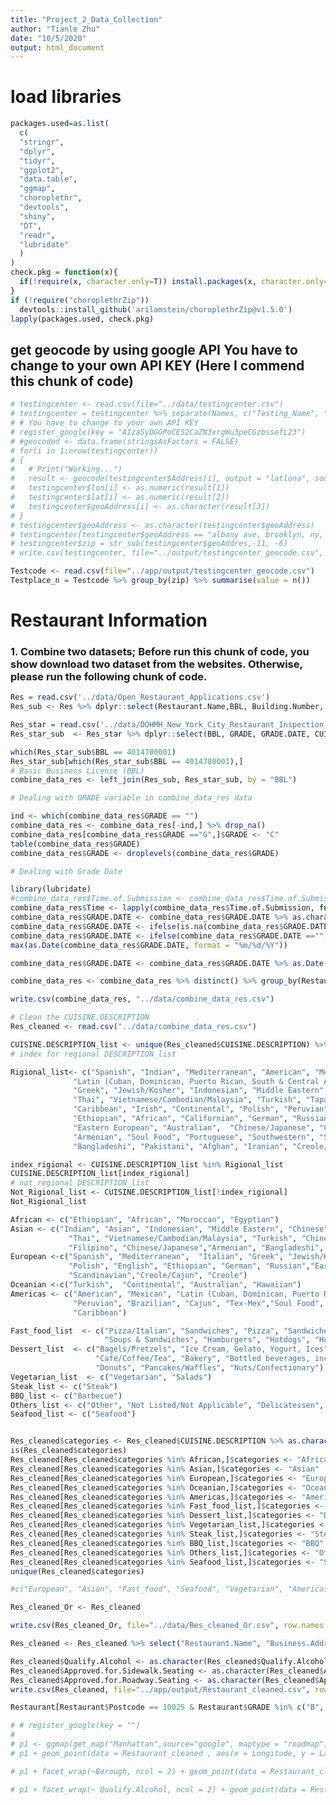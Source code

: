 ```yaml
---
title: "Project_2_Data_Collection"
author: "Tianle Zhu"
date: "10/5/2020"
output: html_document
---
```



# load libraries
```r
packages.used=as.list(
  c(
  "stringr",
  "dplyr",
  "tidyr",
  "ggplot2",
  "data.table",
  "ggmap",
  "choroplethr", 
  "devtools",
  "shiny",
  "DT",
  "readr", 
  "lubridate"
  )
)
check.pkg = function(x){
  if(!require(x, character.only=T)) install.packages(x, character.only=T, dependence=T)
}
if (!require("choroplethrZip")) 
  devtools::install_github('arilamstein/choroplethrZip@v1.5.0')
lapply(packages.used, check.pkg)
```

## get geocode by using google API You have to change to your own API KEY (Here I commend this chunk of code)
```r
# testingcenter <- read.csv(file="../data/testingcenter.csv")
# testingcenter = testingcenter %>% separate(Names, c("Testing_Name", "Address"),sep = ":")
# # You have to change to your own API KEY
# register_google(key = "AIzaSyDGGPoCES2CaZN3xrgWu3peCGzbssefL23") 
# #geocoded <- data.frame(stringsAsFactors = FALSE)
# for(i in 1:nrow(testingcenter))
# {
#   # Print("Working...")
#   result <- geocode(testingcenter$Address[i], output = "latlona", source = "google")
#   testingcenter$lon[i] <- as.numeric(result[1])
#   testingcenter$lat[i] <- as.numeric(result[2])
#   testingcenter$geoAddress[i] <- as.character(result[3])
# }
# testingcenter$geoAddress <- as.character(testingcenter$geoAddress)
# testingcenter[testingcenter$geoAddress == "albany ave, brooklyn, ny, usa", ]$geoAddress <- "albany ave, brooklyn, ny, 11210, usa"
# testingcenter$zip = str_sub(testingcenter$geoAddres,-11, -6)
# write.csv(testingcenter, file="../output/testingcenter_geocode.csv", row.names = FALSE)
```

```r
Testcode <- read.csv(file="../app/output/testingcenter_geocode.csv")
Testplace_n = Testcode %>% group_by(zip) %>% summarise(value = n())
```

# Restaurant Information

### 1. Combine two datasets; Before run this chunk of code, you show download two dataset from the websites. Otherwise, please run the following chunk of code. 
```r
Res = read.csv('../data/Open_Restaurant_Applications.csv')
Res_sub <- Res %>% dplyr::select(Restaurant.Name,BBL, Building.Number, Street, Borough, Postcode, Latitude, Longitude, Business.Address, Approved.for.Sidewalk.Seating, Approved.for.Roadway.Seating, Qualify.Alcohol, Time.of.Submission) %>% drop_na()

Res_star = read.csv('../data/DOHMH_New_York_City_Restaurant_Inspection_Results.csv')
Res_star_sub  <- Res_star %>% dplyr::select(BBL, GRADE, GRADE.DATE, CUISINE.DESCRIPTION)

which(Res_star_sub$BBL == 4014780001)
Res_star_sub[which(Res_star_sub$BBL == 4014780001),]
# Basic Business License (BBL)
combine_data_res <- left_join(Res_sub, Res_star_sub, by = "BBL")

# Dealing with GRADE variable in combine_data_res data

ind <- which(combine_data_res$GRADE == "")
combine_data_res <- combine_data_res[-ind,] %>% drop_na()
combine_data_res[combine_data_res$GRADE =="G",]$GRADE <- "C"
table(combine_data_res$GRADE)
combine_data_res$GRADE <- droplevels(combine_data_res$GRADE)

# Dealing with Grade Date

library(lubridate)
#combine_data_res$Time.of.Submission <- combine_data_res$Time.of.Submission %>% as.character()
combine_data_res$Time <- lapply(combine_data_res$Time.of.Submission, function(x){unlist(strsplit(as.character(x), " "))[1]}) %>% unlist() 
combine_data_res$GRADE.DATE <- combine_data_res$GRADE.DATE %>% as.character()
combine_data_res$GRADE.DATE <- ifelse(is.na(combine_data_res$GRADE.DATE), combine_data_res$Time, combine_data_res$GRADE.DATE)
combine_data_res$GRADE.DATE <- ifelse(combine_data_res$GRADE.DATE =="", combine_data_res$Time, combine_data_res$GRADE.DATE)
max(as.Date(combine_data_res$GRADE.DATE, format = "%m/%d/%Y"))

combine_data_res$GRADE.DATE <- combine_data_res$GRADE.DATE %>% as.Date(combine_data_res$GRADE.DATE, format = "%m/%d/%Y")

combine_data_res <- combine_data_res %>% distinct() %>% group_by(Restaurant.Name) %>% filter(GRADE.DATE == max(GRADE.DATE)) 

write.csv(combine_data_res, "../data/combine_data_res.csv")
```

```r
# Clean the CUISINE.DESCRIPTION 
Res_cleaned <- read.csv("../data/combine_data_res.csv")

CUISINE.DESCRIPTION_list <- unique(Res_cleaned$CUISINE.DESCRIPTION) %>% as.character()
# index for regional DESCRIPTION_list

Rigional_list<- c("Spanish", "Indian", "Mediterranean", "American", "Mexican", "Italian", "Asian", 
              "Latin (Cuban, Dominican, Puerto Rican, South & Central American)", 
              "Greek", "Jewish/Kosher", "Indonesian", "Middle Eastern", "Chinese", "French", "Japanese", 
              "Thai", "Vietnamese/Cambodian/Malaysia", "Turkish", "Tapas", "Chinese/Cuban", "Korean", 
              "Caribbean", "Irish", "Continental", "Polish", "Peruvian", "Filipino", "English", 
              "Ethiopian", "African", "Californian", "German", "Russian", "Moroccan", "Brazilian",
              "Eastern European", "Australian",  "Chinese/Japanese", "Cajun", "Tex-Mex", "Hawaiian", 
              "Armenian", "Soul Food", "Portuguese", "Southwestern", "Scandinavian", "Egyptian", 
              "Bangladeshi", "Pakistani", "Afghan", "Iranian", "Creole/Cajun", "Creole")

index_rigional <- CUISINE.DESCRIPTION_list %in% Rigional_list 
CUISINE.DESCRIPTION_list[index_rigional]
# not regional DESCRIPTION_list
Not_Rigional_list <- CUISINE.DESCRIPTION_list[!index_rigional]
Not_Rigional_list 

African <- c("Ethiopian", "African", "Moroccan", "Egyptian")
Asian <- c("Indian", "Asian", "Indonesian", "Middle Eastern", "Chinese", "Japanese", 
             "Thai", "Vietnamese/Cambodian/Malaysia", "Turkish", "Chinese/Cuban", "Korean", 
             "Filipino", "Chinese/Japanese","Armenian", "Bangladeshi", "Pakistani", "Afghan", "Iranian")
European <-c("Spanish", "Mediterranean",  "Italian", "Greek", "Jewish/Kosher", "French", "Tapas", "Irish",
             "Polish", "English", "Ethiopian", "German", "Russian","Eastern European", "Portuguese",
             "Scandinavian","Creole/Cajun", "Creole")
Oceanian <-c("Turkish",  "Continental", "Australian", "Hawaiian")
Americas <- c("American", "Mexican", "Latin (Cuban, Dominican, Puerto Rican, South & Central American)",
              "Peruvian", "Brazilian", "Cajun", "Tex-Mex","Soul Food", "Southwestern", "Californian",
              "Caribbean")

Fast_food_list  <- c("Pizza/Italian", "Sandwiches", "Pizza", "Sandwiches/Salads/Mixed Buffet", 
                     "Soups & Sandwiches", "Hamburgers", "Hotdogs", "Hotdogs/Pretzels")
Dessert_list  <- c("Bagels/Pretzels", "Ice Cream, Gelato, Yogurt, Ices", "Juice, Smoothies, Fruit Salads",
                   "Café/Coffee/Tea", "Bakery", "Bottled beverages, including water, sodas, juices, etc.",
                   "Donuts", "Pancakes/Waffles", "Nuts/Confectionary")
Vegetarian_list  <- c("Vegetarian", "Salads")
Steak_list <- c("Steak")
BBQ_list <- c("Barbecue")
Others_list <- c("Other", "Not Listed/Not Applicable", "Delicatessen", "Chicken", "Soups")
Seafood_list <- c("Seafood")


Res_cleaned$categories <- Res_cleaned$CUISINE.DESCRIPTION %>% as.character()
is(Res_cleaned$categories)
Res_cleaned[Res_cleaned$categories %in% African,]$categories <- "African"
Res_cleaned[Res_cleaned$categories %in% Asian,]$categories <- "Asian"
Res_cleaned[Res_cleaned$categories %in% European,]$categories <- "European"
Res_cleaned[Res_cleaned$categories %in% Oceanian,]$categories <- "Oceanian"
Res_cleaned[Res_cleaned$categories %in% Americas,]$categories <- "Americas"
Res_cleaned[Res_cleaned$categories %in% Fast_food_list,]$categories <- "Fast_food"
Res_cleaned[Res_cleaned$categories %in% Dessert_list,]$categories <- "Dessert"
Res_cleaned[Res_cleaned$categories %in% Vegetarian_list,]$categories <- "Vegetarian"
Res_cleaned[Res_cleaned$categories %in% Steak_list,]$categories <- "Steak"
Res_cleaned[Res_cleaned$categories %in% BBQ_list,]$categories <- "BBQ"
Res_cleaned[Res_cleaned$categories %in% Others_list,]$categories <- "Others"
Res_cleaned[Res_cleaned$categories %in% Seafood_list,]$categories <- "Seafood"
unique(Res_cleaned$categories)

#c("European", "Asian", "Fast_food", "Seafood", "Vegetarian", "Americas", "Dessert", "Others", "BBQ", "Oceanian", "Steak", "African")

Res_cleaned_Or <- Res_cleaned

write.csv(Res_cleaned_Or, file="../data/Res_cleaned_Or.csv", row.names = FALSE)

Res_cleaned <- Res_cleaned %>% select("Restaurant.Name", "Business.Address","GRADE", "Postcode", "Latitude", "Longitude", "CUISINE.DESCRIPTION", "categories", "Approved.for.Sidewalk.Seating", "Approved.for.Roadway.Seating", "Qualify.Alcohol")

Res_cleaned$Qualify.Alcohol <- as.character(Res_cleaned$Qualify.Alcohol)
Res_cleaned$Approved.for.Sidewalk.Seating <- as.character(Res_cleaned$Approved.for.Sidewalk.Seating)
Res_cleaned$Approved.for.Roadway.Seating <- as.character(Res_cleaned$Approved.for.Roadway.Seating)
write.csv(Res_cleaned, file="../app/output/Restaurant_cleaned.csv", row.names = FALSE)

```

```r


Restaurant[Restaurant$Postcode == 10025 & Restaurant$GRADE %in% c("B", "C") & Restaurant$categories %in% c("European", "Fast_food", "Americas") & Restaurant$Qualify.Alcohol %in% "no" & Restaurant$Approved.for.Roadway.Seating %in% "yes" & Restaurant$Approved.for.Sidewalk.Seating == "yes", ]

```


```r
# # register_google(key = "") 
# 
# p1 <- ggmap(get_map("Manhattan",source="google", maptype = "roadmap", zoom=12, color = "bw"))
# p1 + geom_point(data = Restaurant_cleaned , aes(x = Longitude, y = Latitude, color = GRADE, shape = GRADE), alpha = 0.2, size = 2) 
```

```r
# p1 + facet_wrap(~Borough, ncol = 2) + geom_point(data = Restaurant_cleaned, aes(x = Longitude, y = Latitude, color = GRADE, shape = GRADE), alpha = 0.2, size = 2) 
```

```r
# p1 + facet_wrap(~ Qualify.Alcohol, ncol = 2) + geom_point(data = Restaurant_cleaned, aes(x = Longitude, y = Latitude, color = GRADE, shape = GRADE), alpha = 0.2, size = 2) 
```



